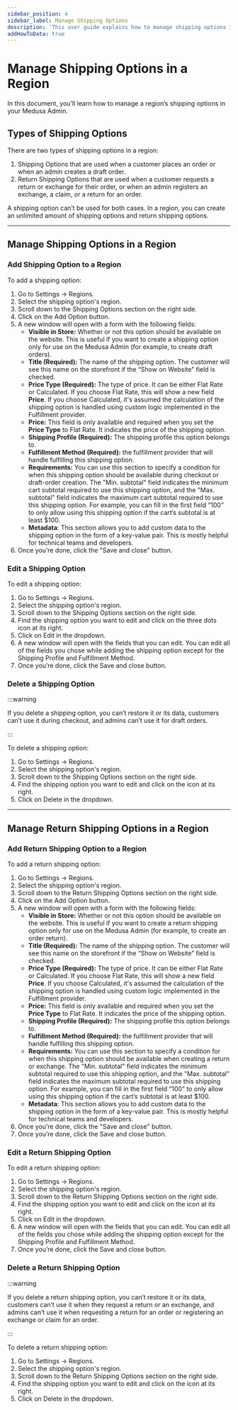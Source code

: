 ```yaml
---
sidebar_position: 4
sidebar_label: Manage Shipping Options
description: 'This user guide explains how to manage shipping options in a region on the Medusa Admin.'
addHowToData: true
---
```



# Manage Shipping Options in a Region

In this document, you’ll learn how to manage a region’s shipping options in your Medusa Admin.

## Types of Shipping Options

There are two types of shipping options in a region:

1. Shipping Options that are used when a customer places an order or when an admin creates a draft order.
2. Return Shipping Options that are used when a customer requests a return or exchange for their order, or when an admin registers an exchange, a claim, or a return for an order.

A shipping option can’t be used for both cases. In a region, you can create an unlimited amount of shipping options and return shipping options.

---

## Manage Shipping Options in a Region

### Add Shipping Option to a Region

To add a shipping option:

1. Go to Settings → Regions.
2. Select the shipping option's region.
3. Scroll down to the Shipping Options section on the right side.
4. Click on the Add Option button.
5. A new window will open with a form with the following fields:
    - **Visible in Store:** Whether or not this option should be available on the website. This is useful if you want to create a shipping option only for use on the Medusa Admin (for example, to create draft orders).
    - **Title (Required):** The name of the shipping option. The customer will see this name on the storefront if the “Show on Website” field is checked.
    - **Price Type (Required):** The type of price. It can be either Flat Rate or Calculated. If you choose Flat Rate, this will show a new field **Price**. If you choose Calculated, it's assumed the calculation of the shipping option is handled using custom logic implemented in the Fulfillment provider.
    - **Price:** This field is only available and required when you set the **Price Type** to Flat Rate. It indicates the price of the shipping option.
    - **Shipping Profile (Required):** The shipping profile this option belongs to.
    - **Fulfillment Method (Required):** the fulfillment provider that will handle fulfilling this shipping option.
    - **Requirements:** You can use this section to specify a condition for when this shipping option should be available during checkout or draft-order creation. The "Min. subtotal" field indicates the minimum cart subtotal required to use this shipping option, and the "Max. subtotal" field indicates the maximum cart subtotal required to use this shipping option. For example, you can fill in the first field “100” to only allow using this shipping option if the cart’s subtotal is at least $100.
    - **Metadata**: This section allows you to add custom data to the shipping option in the form of a key-value pair. This is mostly helpful for technical teams and developers.
6. Once you’re done, click the "Save and close" button.

### Edit a Shipping Option

To edit a shipping option:

1. Go to Settings → Regions.
2. Select the shipping option's region.
3. Scroll down to the Shipping Options section on the right side.
4. Find the shipping option you want to edit and click on the three dots icon at its right.
5. Click on Edit in the dropdown.
6. A new window will open with the fields that you can edit. You can edit all of the fields you chose while adding the shipping option except for the Shipping Profile and Fulfillment Method.
7. Once you’re done, click the Save and close button.

### Delete a Shipping Option

:::warning

If you delete a shipping option, you can’t restore it or its data, customers can’t use it during checkout, and admins can’t use it for draft orders.

:::

To delete a shipping option:

1. Go to Settings → Regions.
2. Select the shipping option's region.
3. Scroll down to the Shipping Options section on the right side.
4. Find the shipping option you want to edit and click on the <UiIcon lightIcon="https://res.cloudinary.com/dza7lstvk/image/upload/v1667999308/Medusa%20Docs/UI%20Icons/1ordBC6_ssysel.png" darkIcon="https://res.cloudinary.com/dza7lstvk/image/upload/v1667999326/Medusa%20Docs/UI%20Icons/dSwWYBH_stzgoi.png" alt="three dots" /> icon at its right.
5. Click on Delete in the dropdown.

---

## Manage Return Shipping Options in a Region

### Add Return Shipping Option to a Region

To add a return shipping option:

1. Go to Settings → Regions.
2. Select the shipping option's region.
3. Scroll down to the Return Shipping Options section on the right side.
4. Click on the Add Option button.
5. A new window will open with a form with the following fields:
    - **Visible in Store:** Whether or not this option should be available on the website. This is useful if you want to create a return shipping option only for use on the Medusa Admin (for example, to create an order return).
    - **Title (Required):** The name of the shipping option. The customer will see this name on the storefront if the “Show on Website” field is checked.
    - **Price Type (Required):** The type of price. It can be either Flat Rate or Calculated. If you choose Flat Rate, this will show a new field **Price**. If you choose Calculated, it's assumed the calculation of the shipping option is handled using custom logic implemented in the Fulfillment provider.
    - **Price:** This field is only available and required when you set the **Price Type** to Flat Rate. It indicates the price of the shipping option.
    - **Shipping Profile (Required):** The shipping profile this option belongs to.
    - **Fulfillment Method (Required):** the fulfillment provider that will handle fulfilling this shipping option.
    - **Requirements:** You can use this section to specify a condition for when this shipping option should be available when creating a return or exchange. The "Min. subtotal" field indicates the minimum subtotal required to use this shipping option, and the "Max. subtotal" field indicates the maximum subtotal required to use this shipping option. For example, you can fill in the first field “100” to only allow using this shipping option if the cart’s subtotal is at least $100.
    - **Metadata**: This section allows you to add custom data to the shipping option in the form of a key-value pair. This is mostly helpful for technical teams and developers.
6. Once you’re done, click the "Save and close" button.
6. Once you’re done, click the Save and close button.

### Edit a Return Shipping Option

To edit a return shipping option:

1. Go to Settings → Regions.
2. Select the shipping option's region.
3. Scroll down to the Return Shipping Options section on the right side.
4. Find the shipping option you want to edit and click on the <UiIcon lightIcon="https://res.cloudinary.com/dza7lstvk/image/upload/v1667999308/Medusa%20Docs/UI%20Icons/1ordBC6_ssysel.png" darkIcon="https://res.cloudinary.com/dza7lstvk/image/upload/v1667999326/Medusa%20Docs/UI%20Icons/dSwWYBH_stzgoi.png" alt="three dots" /> icon at its right.
5. Click on Edit in the dropdown.
6. A new window will open with the fields that you can edit. You can edit all of the fields you chose while adding the shipping option except for the Shipping Profile and Fulfillment Method.
7. Once you’re done, click the Save and close button.

### Delete a Return Shipping Option

:::warning

If you delete a return shipping option, you can’t restore it or its data, customers can’t use it when they request a return or an exchange, and admins can’t use it when requesting a return for an order or registering an exchange or claim for an order.

:::

To delete a return shipping option:

1. Go to Settings → Regions.
2. Select the shipping option's region.
3. Scroll down to the Return Shipping Options section on the right side.
4. Find the shipping option you want to edit and click on the <UiIcon lightIcon="https://res.cloudinary.com/dza7lstvk/image/upload/v1667999308/Medusa%20Docs/UI%20Icons/1ordBC6_ssysel.png" darkIcon="https://res.cloudinary.com/dza7lstvk/image/upload/v1667999326/Medusa%20Docs/UI%20Icons/dSwWYBH_stzgoi.png" alt="three dots" /> icon at its right.
5. Click on Delete in the dropdown.

